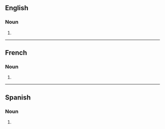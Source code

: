 {{also|Westerns}}
==English==

===Noun===
{{head|en|noun plural form}}

# {{plural of|western|lang=en}}

----

==French==

===Noun===
{{head|fr|noun plural form|g=m}}

# {{plural of|western|lang=fr}}

----

==Spanish==

===Noun===
{{head|es|noun form}}

# {{plural of|western|lang=es}}